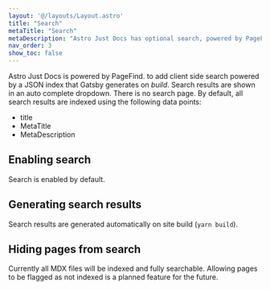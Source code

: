 ```yaml
---
layout: '@/layouts/Layout.astro'
title: "Search"
metaTitle: "Search"
metaDescription: "Astro Just Docs has optional search, powered by PageFind."
nav_order: 3
show_toc: false
---
```


Astro Just Docs is powered by PageFind.  to add client side search powered by a JSON index that Gatsby generates on *build*. Search results are shown in an auto complete dropdown. There is no search page. By default, all search results are indexed using the following data points:

- title
- MetaTitle
- MetaDescription

## Enabling search

Search is enabled by default.

## Generating search results

Search results are generated automatically on site build (`yarn build`).

## Hiding pages from search

Currently all MDX files will be indexed and fully searchable. Allowing pages to be flagged as not indexed is a planned feature for the future.

